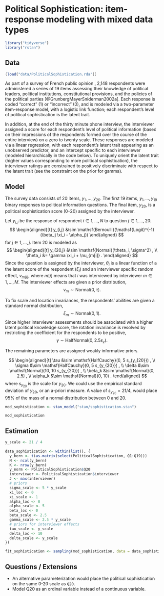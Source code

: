 # Political Sophistication: item-response modeling with mixed data types {#sophistication}

```r
library("tidyverse")
library("rstan")
```


## Data

```r
(load("data/PoliticalSophistication.rda"))
```

As part of a survey of French public opinion , 2,148 respondents were administered a series of 19 items assessing their knowledge of political leaders, political institutions, constitutional provisions, and the policies of the political parties [@GrunbergMayerSniderman2002a].
Each response is coded "correct" (1) or "incorrect" (0), and is modeled via a two-parameter item-response model, with a logistic link function; each respondent's level of political sophistication is the latent trait.

In addition, at the end of the thirty minute phone interview, the interviewer assigned a score for each respondent's level of political information (based on their impressions of the respondents formed over the course of the entire interview) on a zero to twenty scale. These responses are modeled via a linear regression, with each respondent's latent trait appearing as an unobserved predictor, and an intercept specific to each interviewer (modeled hierarchically in the code below). To uniquely orient the latent trait (higher values corresponding to more political sophistication),  the interviewer ratings are constrained to positively discriminate with respect to the latent trait (see the constraint on the prior for gamma).


## Model

The survey data consists of 20 items, $y_1, \dots, y_20$. The first 19 items, $y_1, \dots, y_19$ binary responses to political information questions.
The final item, $y_20$, is a political sophistication score (0--20) assigned by the interviewer.

Let $y_{i,j}$ be the response of respondent $i \in 1, \dots, N$ to question $j \in 1, \dots, 20$.
$$
\begin{aligned}[t]
y_{i,j} &\sim \mathsf{Bernoulli}(\mathsf{Logit}^{-1}(\beta_j \xi_i - \alpha_j)) 
\end{aligned}
$$
for $j \in 1, \dots, j$.
Item 20 is modeled as
$$
\begin{aligned}[t]
y_{20,j} &\sim \mathsf{Normal}(\theta_i, \sigma^2) , \\
\theta_i &= \gamma \xi_i + \nu_{m[i]} .
\end{aligned}
$$
Since the question is assigned by the interviewer, $\theta_i$ is a linear function of a the latent score of the respondent ($\xi_i$) and an interviewer specific random effect, $\nu_{m[i]}$, where $m[i]$ means that $i$ was interviewed by interviewer $m \in 1, \dots, M$.
The interviewer effects are given a prior distribution, 
$$
\nu_m \sim \mathsf{Normal}(0, \tau)  .
$$

To fix scale and location invariances, the respondents' abilities are given a standard normal distribution, 
$$
\xi_m \sim \mathsf{Normal}(0, 1) .
$$
Since higher interviewer assessments should be associated with a higher latent political knowledge score, the rotation invariance is resolved by restricting the coefficient for the respondents to be positive, 
$$
\gamma \sim \mathsf{HalfNormal}(0, 2.5 s_z) .
$$

The remaining parameters are assigned weakly informative priors.

$$
\begin{aligned}[t]
\tau &\sim \mathsf{HalfCauchy}(0, 5 s_{y_{20}}) , \\
\sigma &\sim \mathsf{HalfCauchy}(0, 5 s_{y_{20}})  , \\
\delta &\sim \mathsf{Normal}(10, 10 s_{y_{20}}) , \\
\beta_k &\sim \mathsf{Normal}(0, 2.5) , \\
\alpha_k &\sim \mathsf{Normal}(0, 10) .
\end{aligned}
$$
where $s_{y_{20}}$ is the scale for $y_20$.
We could use the empirical standard deviation of $y_20$, or an a-priori measure.
A value of $s_{y_{20}} = 21 / 4$, would place 95% of the mass of a normal distribution between 0 and 20.

```r
mod_sophistication <- stan_model("stan/sophistication.stan")
```
```r
mod_sophistication
```


## Estimation

```r
y_scale <- 21 / 4
  
data_sophistication <- within(list(), {
  y_bern <- t(as.matrix(select(PoliticalSophistication, Q1:Q19)))
  N <- ncol(y_bern)
  K <- nrow(y_bern)
  y_norm <- PoliticalSophistication$Q20
  interviewer <- PoliticalSophistication$interviewer
  J <- max(interviewer)
  # priors
  sigma_scale <- 5 * y_scale
  xi_loc <- 0
  xi_scale <- 1
  alpha_loc <- 0
  alpha_scale <- 5
  beta_loc <- 0
  beta_scale <- 2.5
  gamma_scale <- 2.5 * y_scale
  # priors for interviewer effects
  tau_scale <- y_scale
  delta_loc <- 10
  delta_scale <- y_scale
})
```

```r
fit_sophistication <- sampling(mod_sophistication, data = data_sophistication, init = 0, chains = 1)
```


## Questions / Extensions

- An alternative parameterization would place the political sophistication on the same 0-20 scale as `Q20`. 
- Model Q20 as an ordinal variable instead of a continuous variable.
